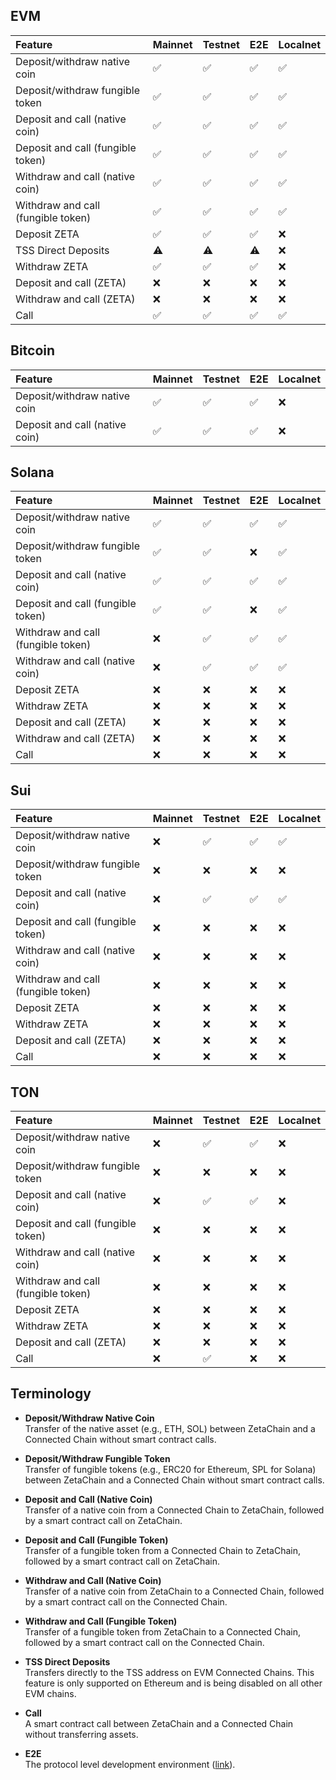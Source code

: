 ## EVM

| Feature                            | Mainnet | Testnet | E2E | Localnet |
| :--------------------------------- | :------ | :------ | :-- | :------- |
| Deposit/withdraw native coin       | ✅      | ✅      | ✅  | ✅       |
| Deposit/withdraw fungible token    | ✅      | ✅      | ✅  | ✅       |
| Deposit and call (native coin)     | ✅      | ✅      | ✅  | ✅       |
| Deposit and call (fungible token)  | ✅      | ✅      | ✅  | ✅       |
| Withdraw and call (native coin)    | ✅      | ✅      | ✅  | ✅       |
| Withdraw and call (fungible token) | ✅      | ✅      | ✅  | ✅       |
| Deposit ZETA                       | ✅      | ✅      | ✅  | ❌       |
| TSS Direct Deposits                | ⚠️      | ⚠️      | ⚠️  | ❌       |
| Withdraw ZETA                      | ✅      | ✅      | ✅  | ❌       |
| Deposit and call (ZETA)            | ❌      | ❌      | ❌  | ❌       |
| Withdraw and call (ZETA)           | ❌      | ❌      | ❌  | ❌       |
| Call                               | ✅      | ✅      | ✅  | ✅       |

## Bitcoin

| Feature                        | Mainnet | Testnet | E2E | Localnet |
| :----------------------------- | :------ | :------ | :-- | :------- |
| Deposit/withdraw native coin   | ✅      | ✅      | ✅  | ❌       |
| Deposit and call (native coin) | ✅      | ✅      | ✅  | ❌       |

## Solana

| Feature                            | Mainnet | Testnet | E2E | Localnet |
| :--------------------------------- | :------ | :------ | :-- | :------- |
| Deposit/withdraw native coin       | ✅      | ✅      | ✅  | ✅       |
| Deposit/withdraw fungible token    | ✅      | ✅      | ❌  | ✅       |
| Deposit and call (native coin)     | ✅      | ✅      | ✅  | ✅       |
| Deposit and call (fungible token)  | ✅      | ✅      | ❌  | ✅       |
| Withdraw and call (fungible token) | ❌      | ✅      | ✅  | ✅       |
| Withdraw and call (native coin)    | ❌      | ✅      | ✅  | ✅       |
| Deposit ZETA                       | ❌      | ❌      | ❌  | ❌       |
| Withdraw ZETA                      | ❌      | ❌      | ❌  | ❌       |
| Deposit and call (ZETA)            | ❌      | ❌      | ❌  | ❌       |
| Withdraw and call (ZETA)           | ❌      | ❌      | ❌  | ❌       |
| Call                               | ❌      | ❌      | ❌  | ❌       |

## Sui

| Feature                            | Mainnet | Testnet | E2E | Localnet |
| :--------------------------------- | :------ | :------ | :-- | :------- |
| Deposit/withdraw native coin       | ❌      | ✅      | ✅  | ✅       |
| Deposit/withdraw fungible token    | ❌      | ❌      | ❌  | ❌       |
| Deposit and call (native coin)     | ❌      | ✅      | ✅  | ✅       |
| Deposit and call (fungible token)  | ❌      | ❌      | ❌  | ❌       |
| Withdraw and call (native coin)    | ❌      | ❌      | ❌  | ❌       |
| Withdraw and call (fungible token) | ❌      | ❌      | ❌  | ❌       |
| Deposit ZETA                       | ❌      | ❌      | ❌  | ❌       |
| Withdraw ZETA                      | ❌      | ❌      | ❌  | ❌       |
| Deposit and call (ZETA)            | ❌      | ❌      | ❌  | ❌       |
| Call                               | ❌      | ❌      | ❌  | ❌       |

## TON

| Feature                            | Mainnet | Testnet | E2E | Localnet |
| :--------------------------------- | :------ | :------ | :-- | :------- |
| Deposit/withdraw native coin       | ❌      | ✅      | ✅  | ❌       |
| Deposit/withdraw fungible token    | ❌      | ❌      | ❌  | ❌       |
| Deposit and call (native coin)     | ❌      | ✅      | ✅  | ❌       |
| Deposit and call (fungible token)  | ❌      | ❌      | ❌  | ❌       |
| Withdraw and call (native coin)    | ❌      | ❌      | ❌  | ❌       |
| Withdraw and call (fungible token) | ❌      | ❌      | ❌  | ❌       |
| Deposit ZETA                       | ❌      | ❌      | ❌  | ❌       |
| Withdraw ZETA                      | ❌      | ❌      | ❌  | ❌       |
| Deposit and call (ZETA)            | ❌      | ❌      | ❌  | ❌       |
| Call                               | ❌      | ✅      | ❌  | ❌       |

## Terminology

- **Deposit/Withdraw Native Coin**  
  Transfer of the native asset (e.g., ETH, SOL) between ZetaChain and a
  Connected Chain without smart contract calls.

- **Deposit/Withdraw Fungible Token**  
  Transfer of fungible tokens (e.g., ERC20 for Ethereum, SPL for Solana) between
  ZetaChain and a Connected Chain without smart contract calls.

- **Deposit and Call (Native Coin)**  
  Transfer of a native coin from a Connected Chain to ZetaChain, followed by a
  smart contract call on ZetaChain.

- **Deposit and Call (Fungible Token)**  
  Transfer of a fungible token from a Connected Chain to ZetaChain, followed by
  a smart contract call on ZetaChain.

- **Withdraw and Call (Native Coin)**  
  Transfer of a native coin from ZetaChain to a Connected Chain, followed by a
  smart contract call on the Connected Chain.

- **Withdraw and Call (Fungible Token)**  
  Transfer of a fungible token from ZetaChain to a Connected Chain, followed by
  a smart contract call on the Connected Chain.

- **TSS Direct Deposits**  
  Transfers directly to the TSS address on EVM Connected Chains. This feature is
  only supported on Ethereum and is being disabled on all other EVM chains.

- **Call**  
  A smart contract call between ZetaChain and a Connected Chain without
  transferring assets.

- **E2E**  
  The protocol level development environment
  ([link](https://github.com/zeta-chain/node/tree/develop/contrib/localnet)).
